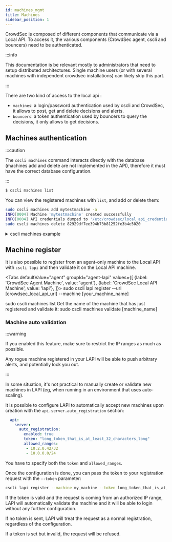 ```yaml
---
id: machines_mgmt
title: Machines
sidebar_position: 1
---
```


CrowdSec is composed of different components that communicate via a Local API.
To access it, the various components (CrowdSec agent, cscli and bouncers) need to be authenticated.

:::info

This documentation is be relevant mostly to administrators that need to setup distributed architectures. Single machine users (or with several machines
with independent crowdsec installations) can likely skip this part.

:::

There are two kind of access to the local api :

 - `machines`: a login/password authentication used by cscli and CrowdSec, it allows to post, get and delete decisions and alerts.
 - `bouncers`: a token authentication used by bouncers to query the decisions, it only allows to get decisions.



## Machines authentication

:::caution

The `cscli machines` command interacts directly with the database (machines add and delete are not implemented in the API), therefore it must have the correct database configuration.

:::

```bash
$ cscli machines list
```

You can view the registered machines with `list`, and add or delete them:

```bash
sudo cscli machines add mytestmachine -a
INFO[0004] Machine 'mytestmachine' created successfully       
INFO[0004] API credentials dumped to '/etc/crowdsec/local_api_credentials.yaml' 
sudo cscli machines delete 82929df7ee394b73b81252fe3b4e5020
```


<details>
  <summary>cscli machines example</summary>

```bash
sudo cscli machines list
----------------------------------------------------------------------------------------------------------------------------------
 NAME                              IP ADDRESS  LAST UPDATE                STATUS  VERSION                                         
----------------------------------------------------------------------------------------------------------------------------------
 82929df7ee394b73b81252fe3b4e5020  127.0.0.1   2020-10-31T14:06:32+01:00  ✔️      v0.3.6-3d6ce33908409f2a830af6551a7f5e37f2a4728f 
----------------------------------------------------------------------------------------------------------------------------------
sudo cscli machines add mytestmachine -a
INFO[0004] Machine 'mytestmachine' created successfully       
INFO[0004] API credentials dumped to '/etc/crowdsec/local_api_credentials.yaml' 
sudo cscli machines list      
----------------------------------------------------------------------------------------------------------------------------------
 NAME                              IP ADDRESS  LAST UPDATE                STATUS  VERSION                                         
----------------------------------------------------------------------------------------------------------------------------------
 82929df7ee394b73b81252fe3b4e5020  127.0.0.1   2020-10-31T14:06:32+01:00  ✔️      v0.3.6-3d6ce33908409f2a830af6551a7f5e37f2a4728f 
 mytestmachine                     127.0.0.1   2020-11-01T11:37:19+01:00  ✔️      v0.3.6-6a18458badf8ae5fed8d5f1bb96fc7a59c96163c 
----------------------------------------------------------------------------------------------------------------------------------
sudo cscli machines delete -m 82929df7ee394b73b81252fe3b4e5020
sudo cscli machines list                                      
---------------------------------------------------------------------------------------------------------
 NAME     IP ADDRESS  LAST UPDATE                STATUS  VERSION                                         
---------------------------------------------------------------------------------------------------------
 mytestmachine  127.0.0.1   2020-11-01T11:37:19+01:00  ✔️      v0.3.6-6a18458badf8ae5fed8d5f1bb96fc7a59c96163c 
---------------------------------------------------------------------------------------------------------
```

</details>


## Machine register

It is also possible to register from an agent-only machine to the Local API with `cscli lapi` and then validate it on the Local API machine.


<Tabs
  defaultValue="agent"
  groupId="agent-lapi"
  values={[
    {label: 'CrowdSec Agent Machine', value: 'agent'},
    {label: 'CrowdSec Local API Machine', value: 'lapi'},
  ]}>
  <TabItem value="agent">
    <CodeBlock className="language-bash">sudo cscli lapi register --url [crowdsec_local_api_url] --machine [your_machine_name] </CodeBlock>
  </TabItem>
  
  <TabItem value="lapi">
    <CodeBlock className="language-bash">sudo cscli machines list</CodeBlock>
    Get the name of the machine that has just registered and validate it:
    <CodeBlock className="language-bash">sudo cscli machines validate [machine_name]</CodeBlock>
  </TabItem>

</Tabs>

### Machine auto validation

:::warning

If you enabled this feature, make sure to restrict the IP ranges as much as possible.

Any rogue machine registered in your LAPI will be able to push arbitrary alerts, and potentially lock you out.

:::

In some situation, it's not practical to manually create or validate new machines in LAPI (eg, when running in an environment that uses auto-scaling).

It is possible to configure LAPI to automatically accept new machines upon creation with the `api.server.auto_registration` section:

```yaml
  api:
    server:
      auto_registration:
        enabled: true
        token: "long_token_that_is_at_least_32_characters_long"
        allowed_ranges:
         - 10.2.0.42/32
         - 10.0.0.0/24
```

You have to specify both the `token` and `allowed_ranges`.

Once the configuration is done, you can pass the token to your registration request with the `--token` parameter:

```bash
cscli lapi register --machine my_machine --token long_token_that_is_at_least_32_characters_long
```

If the token is valid and the request is coming from an authorized IP range, LAPI will automatically validate the machine and it will be able to login without any further configuration.

If no token is sent, LAPI will treat the request as a normal registration, regardless of the configuration.

If a token is set but invalid, the request will be refused.